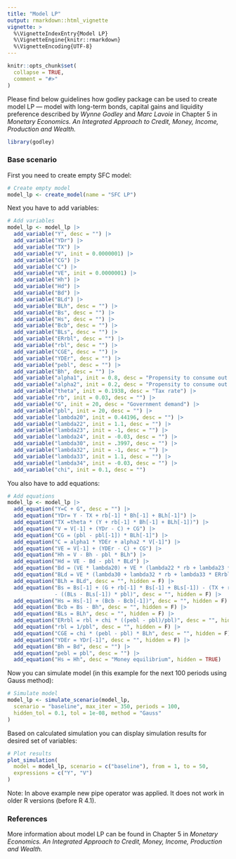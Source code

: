 ```yaml
---
title: "Model LP"
output: rmarkdown::html_vignette
vignette: >
  %\VignetteIndexEntry{Model LP}
  %\VignetteEngine{knitr::rmarkdown}
  %\VignetteEncoding{UTF-8}
---
```


```r
knitr::opts_chunk$set(
  collapse = TRUE,
  comment = "#>"
)
```

Please find below guidelines how godley package can be used to create model LP — model with long-term bonds, capital gains and liquidity preference described by *Wynne Godley* and *Marc Lavoie* in Chapter 5 in *Monetary Economics. An Integrated Approach to Credit, Money, Income, Production and Wealth.*

```r
library(godley)
```

### Base scenario
First you need to create empty SFC model:
```r
# Create empty model
model_lp <- create_model(name = "SFC LP")
```

Next you have to add variables:
```r
# Add variables
model_lp <- model_lp |>
  add_variable("Y", desc = "") |>
  add_variable("YDr") |>
  add_variable("TX") |>
  add_variable("V", init = 0.0000001) |>
  add_variable("CG") |>
  add_variable("C") |>
  add_variable("VE", init = 0.0000001) |>
  add_variable("Hh") |>
  add_variable("Hd") |>
  add_variable("Bd") |>
  add_variable("BLd") |>
  add_variable("BLh", desc = "") |>
  add_variable("Bs", desc = "") |>
  add_variable("Hs", desc = "") |>
  add_variable("Bcb", desc = "") |>
  add_variable("BLs", desc = "") |>
  add_variable("ERrbl", desc = "") |>
  add_variable("rbl", desc = "") |>
  add_variable("CGE", desc = "") |>
  add_variable("YDEr", desc = "") |>
  add_variable("pebl", desc = "") |>
  add_variable("Bh", desc = "") |>
  add_variable("alpha1", init = 0.8, desc = "Propensity to consume out of income") |>
  add_variable("alpha2", init = 0.2, desc = "Propensity to consume out of wealth") |>
  add_variable("theta", init = 0.1938, desc = "Tax rate") |>
  add_variable("rb", init = 0.03, desc = "") |>
  add_variable("G", init = 20, desc = "Government demand") |>
  add_variable("pbl", init = 20, desc = "") |>
  add_variable("lambda20", init = 0.44196, desc = "") |>
  add_variable("lambda22", init = 1.1, desc = "") |>
  add_variable("lambda23", init = -1, desc = "") |>
  add_variable("lambda24", init = -0.03, desc = "") |>
  add_variable("lambda30", init = .3997, desc = "") |>
  add_variable("lambda32", init = -1, desc = "") |>
  add_variable("lambda33", init = 1.1, desc = "") |>
  add_variable("lambda34", init = -0.03, desc = "") |>
  add_variable("chi", init = 0.1, desc = "")
```

You also have to add equations:
```r
# Add equations
model_lp <- model_lp |>
  add_equation("Y=C + G", desc = "") |>
  add_equation("YDr= Y - TX + rb[-1] * Bh[-1] + BLh[-1]") |>
  add_equation("TX =theta * (Y + rb[-1] * Bh[-1] + BLh[-1])") |>
  add_equation("V = V[-1] + (YDr - C) + CG") |>
  add_equation("CG = (pbl - pbl[-1]) * BLh[-1]") |>
  add_equation("C = alpha1 * YDEr + alpha2 * V[-1]") |>
  add_equation("VE = V[-1] + (YDEr - C) + CG") |>
  add_equation("Hh = V - Bh - pbl * BLh") |>
  add_equation("Hd = VE - Bd - pbl * BLd") |>
  add_equation("Bd = (VE * lambda20) + VE * (lambda22 * rb + lambda23 * ERrbl) + lambda24 * (YDEr)") |>
  add_equation("BLd = VE * (lambda30 + lambda32 * rb + lambda33 * ERrbl + lambda34 * (YDEr/VE))/pbl") |>
  add_equation("BLh = BLd", desc = "", hidden = F) |>
  add_equation("Bs = Bs[-1] + (G + rb[-1] * Bs[-1] + BLs[-1]) - (TX + rb[-1] * Bcb[-1])
               - ((BLs - BLs[-1]) * pbl)", desc = "", hidden = F) |>
  add_equation("Hs = Hs[-1] + (Bcb - Bcb[-1])", desc = "", hidden = F) |>
  add_equation("Bcb = Bs - Bh", desc = "", hidden = F) |>
  add_equation("BLs = BLh", desc = "", hidden = F) |>
  add_equation("ERrbl = rbl + chi * ((pebl - pbl)/pbl)", desc = "", hidden = F) |>
  add_equation("rbl = 1/pbl", desc = "", hidden = F) |>
  add_equation("CGE = chi * (pebl - pbl) * BLh", desc = "", hidden = F) |>
  add_equation("YDEr = YDr[-1]", desc = "", hidden = F) |>
  add_equation("Bh = Bd", desc = "") |>
  add_equation("pebl = pbl", desc = "") |>
  add_equation("Hs = Hh", desc = "Money equilibrium", hidden = TRUE)
```

Now you can simulate model (in this example for the next 100 periods using Gauss method):
```r
# Simulate model
model_lp <- simulate_scenario(model_lp,
  scenario = "baseline", max_iter = 350, periods = 100,
  hidden_tol = 0.1, tol = 1e-08, method = "Gauss"
)
```

Based on calculated simulation you can display simulation results for desired set of variables:
```r
# Plot results
plot_simulation(
  model = model_lp, scenario = c("baseline"), from = 1, to = 50,
  expressions = c("Y", "V")
)
```

Note: In above example new pipe operator was applied. It does not work in older R versions (before R 4.1). 

### References
More information about model LP can be found in Chapter 5 in *Monetary Economics. An Integrated Approach to Credit, Money, Income, Production and Wealth.*

